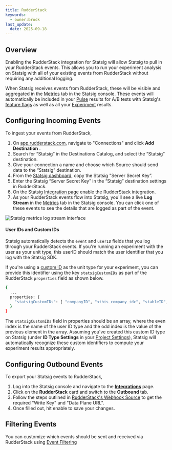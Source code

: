 ```yaml
---
title: RudderStack
keywords:
  - owner:brock
last_update:
  date: 2025-09-18
---
```



## Overview

Enabling the RudderStack integration for Statsig will allow Statsig to pull in your RudderStack events. This allows you to run your experiment analysis on Statsig with all of your existing events from RudderStack without requiring any additional logging.

When Statsig receives events from RudderStack, these will be visible and aggregated in the [Metrics](/metrics) tab in the Statsig console. These events will automatically be included in your [Pulse](/pulse/read-pulse) results for A/B tests with Statsig's [feature flags](/feature-flags/overview) as well as all your [Experiment](/experiments-plus/monitor) results.

## Configuring Incoming Events

To ingest your events from RudderStack,

1. On [app.rudderstack.com](https://app.rudderstack.com/), navigate to "Connections" and click **Add Destination** .
2. Search for “Statsig” in the Destinations Catalog, and select the “Statsig” destination.
3. Give your connection a name and choose which Source should send data to the “Statsig” destination.
4. From the [Statsig dashboard](https://console.statsig.com/api_keys), copy the Statsig "Server Secret Key”.
5. Enter the Statsig “Server Secret Key” in the “Statsig” destination settings in RudderStack.
6. On the Statsig [Integration page](https://console.statsig.com/integrations) enable the RudderStack integration.
7. As your RudderStack events flow into Statsig, you'll see a live **Log Stream** in the [Metrics](/metrics) tab in the Statsig console. You can click one of these events to see the details that are logged as part of the event.

![Statsig metrics log stream interface](https://user-images.githubusercontent.com/95646168/171243268-29d4717f-05f9-4ea7-b658-dfc434d06da6.png)

#### User IDs and Custom IDs

Statsig automatically detects the `event` and `userID` fields that you log through your RudderStack events. If you're running an experiment with the user as your unit type, this userID should match the user identifier that you log with the Statsig SDK.

If you're using a [custom ID](/guides/experiment-on-custom-id-types) as the unit type for your experiment, you can provide this identifier using the key `statsigCustomIDs` as part of the RudderStack `properties` field as shown below.

```bash title="JSON Body"
{
  ...
  properties: {
    "statsigCustomIDs": [ "companyID", "<this_company_id>", "stableID", "<this_stable_id>",]
  }
}
```

The `statsigCustomIDs` field in properties should be an array, where the even index is the name of the user ID type and the odd index is the value of the previous element in the array. Assuming you've created this custom ID type on Statsig (under **ID Type Settings** in your [Project Settings](https://console.statsig.com/settings)), Statsig will automatically recognize these custom identifiers to compute your experiment results appropriately.

<StatsigEnvironmentFormat />

## Configuring Outbound Events

To export your Statsig events to RudderStack,

1. Log into the Statsig console and navigate to the [**Integrations**](https://console.statsig.com/integrations) page.
2. Click on the **RudderStack** card and switch to the **Outbound** tab.
3. Follow the steps outlined in [RudderStack's Webhook Source](https://www.rudderstack.com/docs/stream-sources/webhook-source/) to get the required "Write Key" and "Data Plane URL".
4. Once filled out, hit enable to save your changes.

## Filtering Events

You can customize which events should be sent and received via RudderStack using [Event Filtering](/integrations/event_filtering)
